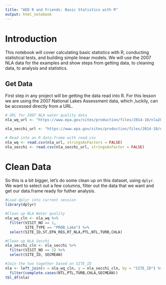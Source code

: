 ```yaml
---
title: "AED R and Friends: Basic Statistics with R"
output: html_notebook
---
```

# Introduction
This notebook will cover calculating basic statistics with R, conducting statistical tests, and building simple linear models.  We will use the 2007 NLA data for the examples and show steps from getting data, to cleaning data, to analysis and statistics.

## Get Data
First step in any project will be getting the data read into R.  For this lesson we are using the 2007 National Lakes Assessment data, which ,luckily, can be accessed directly from a URL.  

```r
# URL for 2007 NLA water quality data
nla_wq_url <- "https://www.epa.gov/sites/production/files/2014-10/nla2007_chemical_conditionestimates_20091123.csv"

nla_secchi_url <- "https://www.epa.gov/sites/production/files/2014-10/nla2007_secchi_20091008.csv"

# Read into an R data.frame with read.csv
nla_wq <- read.csv(nla_url, stringsAsFactors = FALSE)
nla_secchi <- read.csv(nla_secchi_url, stringsAsFactor = FALSE)
```


# Clean Data
So this is a bit bigger, let's do some clean up on this dataset, using `dplyr`.  We want to select out a few columns, filter out the data that we want and get our data.frame ready for futher analysis.

```r
#Load dplyr into current session
library(dplyr)

#Clean up NLA Water quality
nla_wq_cln <- nla_wq %>%
  filter(VISIT_NO == 1,
         SITE_TYPE == "PROB_Lake") %>%
  select(SITE_ID,ST,EPA_REG,RT_NLA,PTL,NTL,TURB,CHLA)

#Clean up NLA Secchi
nla_secchi_cln <- nla_secchi %>%
  filter(VISIT_NO == 1) %>%
  select(SITE_ID, SECMEAN)

#Join the two together based on SITE_ID
nla <- left_join(x = nla_wq_cln, y = nla_secchi_cln, by = "SITE_ID") %>%
  filter(complete.cases(NTL,PTL,TURB,CHLA,SECMEAN))
tbl_df(nla)
```


